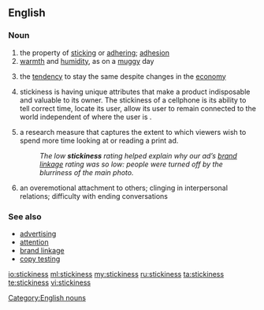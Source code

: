 ==English==

===Noun===
{{en-noun|-}}

# the property of [[sticking]] or [[adhering]]; [[adhesion]]
# [[warmth]] and [[humidity]], as on a [[muggy]] day
# {{context|economics|of prices or wages}} the [[tendency]] to stay the same despite changes in the [[economy]]
# {{marketing|interface design}} stickiness is having unique attributes that make a product indisposable and valuable to its owner. The stickiness of a cellphone is its ability to tell correct time, locate its user, allow its user to remain connected to the world independent of where the user is .
# {{advertising}} a research measure that captures the extent to which viewers wish to spend more time looking at or reading a print ad.
#: ''The low '''stickiness''' rating helped explain why our ad’s [[brand linkage]] rating was so low: people were turned off by the blurriness of the main photo.''
# {{psychology}} an overemotional attachment to others; clinging in interpersonal relations; difficulty with ending conversations

===See also===
* [[w:advertising|advertising]]
* [[w:attention|attention]]
* [[brand linkage]]
* [[w:copy testing|copy testing]]

[[Category:English nouns]]

[[io:stickiness]]
[[ml:stickiness]]
[[my:stickiness]]
[[ru:stickiness]]
[[ta:stickiness]]
[[te:stickiness]]
[[vi:stickiness]]